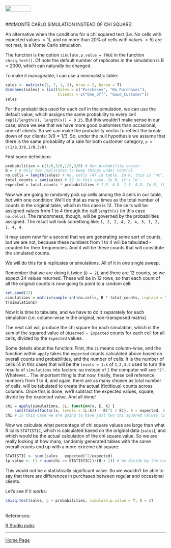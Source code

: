 <br>
<a href="http://rinterested.github.io/statistics/index.html">
<img HEIGHT="20" WIDTH="80" src="https://cloud.githubusercontent.com/assets/9312897/10556783/a27a26fa-745c-11e5-9b1a-2d5bd737387a.PNG"></a>
<br><br>

###MONTE CARLO SIMULATION INSTEAD OF CHI SQUARE:
<br>

An alternative when the conditions for a chi squared test (i.e. No cells with expected values $<1$), and no more than $20\%$ of cells with values $<5$) are not met, is a Monte Carlo simulation.

The function is the option `simulate.p.value = TRUE` in the function `chisq.test()`. Of note the default number of replicates in the simulation is $\text{B}=2000$, which can naturally be changed.

To make it manageable, I can use a minimalistic table:

```r
sales <- matrix(c(2, 7, 1, 2), nrow = 2, byrow = T)
dimnames(sales) = list(Sales = c("Purchases", "No_Purchases"),
                       Clients = c("One_off", "Good_Customer"))
sales
```

For the probabilities used for each cell in the simulation, we can use the default value, which assigns the same probability to every cell `rep(1/length(x), length(x)) = 0.25`. But this wouldn't make sense in our case, since we see that we have more good customers than occasional, one-off clients. So we can make the probability vector to reflect the break-down of our clients: $3/9 = 1/3$. So, under the null hypothesis we assume that there is the same probability of a sale for both customer category, `p = c(1/8,3/8,1/8,3/8)`.

First some definitions:

```r
probabilities = c(1/8,3/8,1/8,3/8) # Our probability vector
B = 2 # Only two replicates to keep things under control
no.cells = length(sales) # No. cells (4) in table. In R, this is "nx".
total_counts = sum(sales) # 12 in this case. In R, it's "n".
expected = total_counts * probabilities # 1.5  4.5  1.5  4.5. In R, it's "E".
```

Now we are going to randomly pick up cells among the 4 cells in our table, *but* with one condition: We'll do that as many times as the total number of counts in the original table, which in this case is 12. The cells will be assigned values from 1 to 4 through the call `length(x)` (in this case `no.cells`). The randomness, though, will be governed by the probabilities assigned. The result will look something like: `1, 2, 2, 4, 2, 4, 3, 1, 2, 1, 4, 4`.

It may seem now for a second that we are generating some sort of counts, but we are not, because these numbers from 1 to 4 will be tabulated - counted for their frequencies. And it will be these counts that will constitute the simulated counts.

We will do this for `B` replicates or simulations. All of it in one single sweep.

Remember that we are doing it twice (`B = 2`), and there are 12 counts, so we expect 24 values returned. These will be in 12 rows, so that each count of all the original counts is now going to point to a random cell:

```r
set.seed(23)
simulations = matrix(sample.int(no.cells, B * total_counts, replace = TRUE, prob = probabilities), nrow = total_counts)
t(simulations)
```

Now it is time to tabulate, and we have to do it separately for each simulation (i.e. column-wise in the original, non-transposed matrix).

The next call will produce the chi square for each simulation, which is the sum of the squared value of `Observed - Expected` counts for each cell for all cells, divided by the `Expected` values.

Some details about the function: First, the `2L` means column-wise, and the function within `apply` takes the `expected` counts calculated above based on overall counts and probabilities, and the number of cells. It is the number of cells (4 in this case) that will be the `levels = 1:k` of `1,2,3,4` used to turn the results of `simulations` into factors: so instead of `2` the computer will see `"2"`. Whatever... The important thing is that now, finally, these cell reference numbers from 1 to 4, and again, there are as many chosen as total number of cells, will be tabulated to create the actual (fictitious) counts across columns. Once this is done, we'll subtract the expected values, square, divide by the expected value. And all done!

```r
chi = apply(simulations, 2L, function(x, E, k) {
    sum((table(factor(x, levels = 1L:k)) - E)^2 / E)}, E = expected, k = no.cells)
chi # In this case we are going to have just two chi squared values (2 simulations). R calls this function `ss`.
```

Now we calculate what percentage of chi square values are large than what R calls `STATISTIC`, which is calculated based on the original data (`sales`), and which would be the actual calculation of the chi square value. So we are really looking at how many, randomly generated tables with the same overall counts end up with a more extreme chi square:

```r
STATISTIC <- sum((sales - expected)^2/expected)
(p.value <- (1 + sum(chi >= STATISTIC))/(B + 1)) # We divide by the number of simulations.
```

This would not be a statistically significant value. So we wouldn't be able to say that there are differences in purchases between regular and occasional clients.

Let's see if it works:

```r
chisq.test(sales, p = probabilities, simulate.p.value = T, B = 2)
```

<br>
References:

<a href="http://rstudio-pubs-static.s3.amazonaws.com/1142_ecdc7d6b3cb84f54a6f3b5466c50b394.html">R Studio pubs</a>

---

<a href="http://rinterested.github.io/statistics/index.html">Home Page</a>
